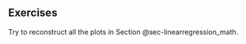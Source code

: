 ## Exercises



::: {exr-}
Try to reconstruct all the plots in Section @sec-linearregression_math.
:::
